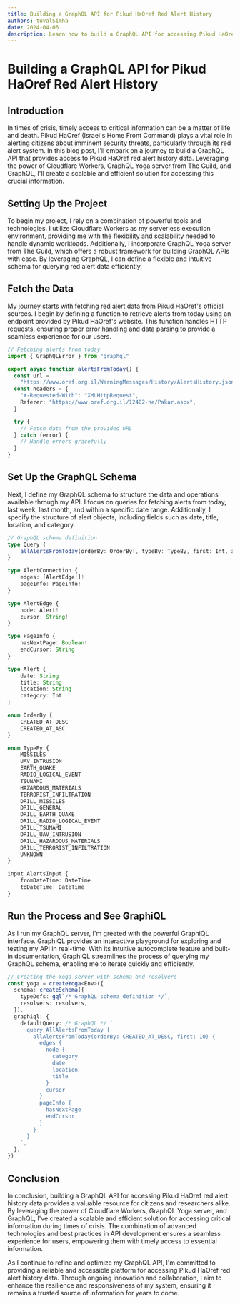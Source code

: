 ```yaml
---
title: Building a GraphQL API for Pikud HaOref Red Alert History
authors: tuvalSimha
date: 2024-04-06
description: Learn how to build a GraphQL API for accessing Pikud HaOref red alert history data using Cloudflare Workers, GraphQL Yoga server, and GraphQL.
---
```


# Building a GraphQL API for Pikud HaOref Red Alert History

## Introduction

In times of crisis, timely access to critical information can be a matter of life and death. Pikud HaOref (Israel's Home Front Command) plays a vital role in alerting citizens about imminent security threats, particularly through its red alert system. In this blog post, I'll embark on a journey to build a GraphQL API that provides access to Pikud HaOref red alert history data. Leveraging the power of Cloudflare Workers, GraphQL Yoga server from The Guild, and GraphQL, I'll create a scalable and efficient solution for accessing this crucial information.

## Setting Up the Project

To begin my project, I rely on a combination of powerful tools and technologies. I utilize Cloudflare Workers as my serverless execution environment, providing me with the flexibility and scalability needed to handle dynamic workloads. Additionally, I incorporate GraphQL Yoga server from The Guild, which offers a robust framework for building GraphQL APIs with ease. By leveraging GraphQL, I can define a flexible and intuitive schema for querying red alert data efficiently.

## Fetch the Data

My journey starts with fetching red alert data from Pikud HaOref's official sources. I begin by defining a function to retrieve alerts from today using an endpoint provided by Pikud HaOref's website. This function handles HTTP requests, ensuring proper error handling and data parsing to provide a seamless experience for our users.

```typescript
// Fetching alerts from today
import { GraphQLError } from "graphql"

export async function alertsFromToday() {
  const url =
    "https://www.oref.org.il/WarningMessages/History/AlertsHistory.json"
  const headers = {
    "X-Requested-With": "XMLHttpRequest",
    Referer: "https://www.oref.org.il/12402-he/Pakar.aspx",
  }

  try {
    // Fetch data from the provided URL
  } catch (error) {
    // Handle errors gracefully
  }
}
```

## Set Up the GraphQL Schema

Next, I define my GraphQL schema to structure the data and operations available through my API. I focus on queries for fetching alerts from today, last week, last month, and within a specific date range. Additionally, I specify the structure of alert objects, including fields such as date, title, location, and category.

```typescript
// GraphQL schema definition
type Query {
    allAlertsFromToday(orderBy: OrderBy!, typeBy: TypeBy, first: Int, after: String): AlertConnection!
}

type AlertConnection {
    edges: [AlertEdge!]!
    pageInfo: PageInfo!
}

type AlertEdge {
    node: Alert!
    cursor: String!
}

type PageInfo {
    hasNextPage: Boolean!
    endCursor: String
}

type Alert {
    date: String
    title: String
    location: String
    category: Int
}

enum OrderBy {
    CREATED_AT_DESC
    CREATED_AT_ASC
}

enum TypeBy {
    MISSILES
    UAV_INTRUSION
    EARTH_QUAKE
    RADIO_LOGICAL_EVENT
    TSUNAMI
    HAZARDOUS_MATERIALS
    TERRORIST_INFILTRATION
    DRILL_MISSILES
    DRILL_GENERAL
    DRILL_EARTH_QUAKE
    DRILL_RADIO_LOGICAL_EVENT
    DRILL_TSUNAMI
    DRILL_UAV_INTRUSION
    DRILL_HAZARDOUS_MATERIALS
    DRILL_TERRORIST_INFILTRATION
    UNKNOWN
}

input AlertsInput {
    fromDateTime: DateTime
    toDateTime: DateTime
}
```

## Run the Process and See GraphiQL

As I run my GraphQL server, I'm greeted with the powerful GraphiQL interface. GraphiQL provides an interactive playground for exploring and testing my API in real-time. With its intuitive autocomplete feature and built-in documentation, GraphiQL streamlines the process of querying my GraphQL schema, enabling me to iterate quickly and efficiently.

```typescript
// Creating the Yoga server with schema and resolvers
const yoga = createYoga<Env>({
  schema: createSchema({
    typeDefs: gql`/* GraphQL schema definition */`,
    resolvers: resolvers,
  }),
  graphiql: {
    defaultQuery: /* GraphQL */ `
      query AllAlertsFromToday {
        allAlertsFromToday(orderBy: CREATED_AT_DESC, first: 10) {
          edges {
            node {
              category
              date
              location
              title
            }
            cursor
          }
          pageInfo {
            hasNextPage
            endCursor
          }
        }
      }
    `,
  },
})
```

## Conclusion

In conclusion, building a GraphQL API for accessing Pikud HaOref red alert history data provides a valuable resource for citizens and researchers alike. By leveraging the power of Cloudflare Workers, GraphQL Yoga server, and GraphQL, I've created a scalable and efficient solution for accessing critical information during times of crisis. The combination of advanced technologies and best practices in API development ensures a seamless experience for users, empowering them with timely access to essential information.

As I continue to refine and optimize my GraphQL API, I'm committed to providing a reliable and accessible platform for accessing Pikud HaOref red alert history data. Through ongoing innovation and collaboration, I aim to enhance the resilience and responsiveness of my system, ensuring it remains a trusted source of information for years to come.
